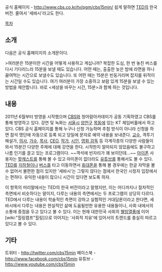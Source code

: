 공식 홈페이지 - http://www.cbs.co.kr/tv/pgm/cbs15min/
쉽게 말하면 [[TED]]의 한국 버전. 
줄여서 '세바시'라고도 한다.

[[목차]]

== 소개 ==
다음은 공식 홈페이지의 소개문이다.

>여러분은 15분이란 시간을 어떻게 사용하고 계십니까? 복잡한 도심, 한 번 놓친 버스를 다시 기다리느라 15분을 보낼 때도 있습니다. 어떤 때는, 출출한 늦은 밤에 라면을 하나 끓여먹는 시간으로 보낼수도 있습니다. 또 어떤 때는 15분은 빈둥거리며 잡지를 뒤적이는 시간일 수도 있습니다. 여기 여러분이 가장 소중하고 보람 있게 15분을 보낼 수 있는 방법을 제안합니다. 바로 <세상을 바꾸는 시간, 15분>과 함께 하는 것입니다.

== 내용 ==
2011년 6월부터 방영을 시작했으며 [[CBS]]와 청어람아카데미가 공동 기획하였고 CBS를 통해 방영하고 있다. 강연 및 녹화는 [[서울시]] [[양천구]] [[목동]]에 있는 KT 체임버홀에서 하고 있다. CBS 공식 홈페이지를 통해 누구나 신청 가능하며 추첨 방식이 아니라 신청을 하면 참석 명단에 자동으로 등록 되고 당일에 문자로 예약 내용을 보내준다. [[교수]], 격투기 해설가, [[의사]], [[가수]], [[목사]], [[CEO]], [[작가]], [[시인]], [[영화 감독]] 등 각계각층의 다양한 사람들이 와서 15분간 다양한 주제에 대해 강연을 한다. 시작한지 얼마되지 않았음에도 불구하고 나름 인기를 끌고 있는 프로그램이다.  ~~객석에 빈자리가 꽤 보이던데...~~  [[아이폰]] 사용자는 [[팟캐스트]]를 통해 볼 수 있고 아이폰이 없더라도 [[유튜브]]를 통해서도 볼 수 있다. [[TED]]를 [[지하철]]이나 [[버스]]를 타고 이동하면서 [[휴대폰]]을 통해 볼 경우에는 한글 자막을 볼 수 없어서 불편한 점이 있지만 '세바시'는 그렇지 않다는 점에서 한국인 시청자 입장에서는 편하다. 유익한 내용이 많으니 시간이 있다면 보도록 하자.

이 항목의 머리말에서는 TED의 한국 버전이라고 말했지만, 이는 어디까지나 절차적인 측면에서 비슷하다는 말이지, 다루는 내용의 측면에서는 두 프로그램이 상당히 다르다. TED에서 다루는 내용이 학술적인 측면이 강하고 실험적인 거대담론이라고 한다면, 세바시에서 다루는 내용은 현실적인 삶에 도움될만한 유용한 내용들이나, 사회 내에서의 소통에 중점을 두고 있다고 볼 수 있다. 이는 현재 대한민국 사회의 [[웰빙]]열풍에 이어 [wiki:"힐링캠프"힐링]으로 이어지는 '사회적 치유'에 있어서의 트렌드를 충실히 따르고 있다고 볼 수 있다.

== 기타 ==
트위터 - http://twitter.com/cbs15min
페이스북 - http://www.facebook.com/cbs15min
유튜브 - http://www.youtube.com/cbs15min

